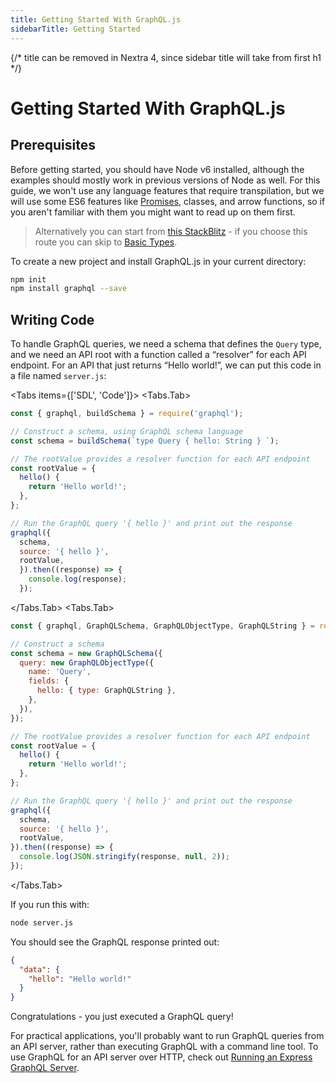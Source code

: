 ```yaml
---
title: Getting Started With GraphQL.js
sidebarTitle: Getting Started
---
```



{/* title can be removed in Nextra 4, since sidebar title will take from first h1 */}

# Getting Started With GraphQL.js

## Prerequisites

Before getting started, you should have Node v6 installed, although the examples should mostly work in previous versions of Node as well.
For this guide, we won't use any language features that require transpilation, but we will use some ES6 features like
[Promises](http://web.dev/articles/promises/), classes,
and arrow functions, so if you aren't familiar with them you might want to read up on them first.

> Alternatively you can start from [this StackBlitz](https://stackblitz.com/edit/stackblitz-starters-znvgwr) - if you choose
> this route you can skip to [Basic Types](./basic-types.mdx).

To create a new project and install GraphQL.js in your current directory:

```sh npm2yarn
npm init
npm install graphql --save
```

## Writing Code

To handle GraphQL queries, we need a schema that defines the `Query` type, and we need an API root with a function called a “resolver” for each API endpoint. For an API that just returns “Hello world!”, we can put this code in a file named `server.js`:

<Tabs items={['SDL', 'Code']}>
  <Tabs.Tab>
```javascript
const { graphql, buildSchema } = require('graphql');

// Construct a schema, using GraphQL schema language
const schema = buildSchema(`type Query { hello: String } `);

// The rootValue provides a resolver function for each API endpoint
const rootValue = {
  hello() {
    return 'Hello world!';
  },
};

// Run the GraphQL query '{ hello }' and print out the response
graphql({
  schema,
  source: '{ hello }',
  rootValue,
  }).then((response) => {
    console.log(response);
  });

````
</Tabs.Tab>
<Tabs.Tab>
```javascript
const { graphql, GraphQLSchema, GraphQLObjectType, GraphQLString } = require('graphql');

// Construct a schema
const schema = new GraphQLSchema({
  query: new GraphQLObjectType({
    name: 'Query',
    fields: {
      hello: { type: GraphQLString },
    },
  }),
});

// The rootValue provides a resolver function for each API endpoint
const rootValue = {
  hello() {
    return 'Hello world!';
  },
};

// Run the GraphQL query '{ hello }' and print out the response
graphql({
  schema,
  source: '{ hello }',
  rootValue,
}).then((response) => {
  console.log(JSON.stringify(response, null, 2));
});
````

  </Tabs.Tab>
</Tabs>

If you run this with:

```sh
node server.js
```

You should see the GraphQL response printed out:

```json
{
  "data": {
    "hello": "Hello world!"
  }
}
```

Congratulations - you just executed a GraphQL query!

For practical applications, you'll probably want to run GraphQL queries from an API server, rather than executing GraphQL with a command line tool. To use GraphQL for an API server over HTTP, check out [Running an Express GraphQL Server](./running-an-express-graphql-server).
